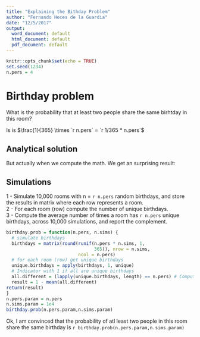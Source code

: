```yaml
---
title: "Explaining the Bithday Problem"
author: "Fernando Hoces de la Guardia"
date: "12/5/2017"
output:
  word_document: default
  html_document: default
  pdf_document: default
---
```


```r
knitr::opts_chunk$set(echo = TRUE)
set.seed(1234)
n.pers = 4
```

# Birthday problem  
What is the probability that at least two people share the same birhtday in this room?

Is is $\frac{1}{365} \times `r n.pers` = `r 1/365 * n.pers`$


## Analytical solution  

But actually when we compute the math. We get  an  surprising result: 

\begin{align}   
 1 - \bar p(n) &= 1 \times \left(1-\frac{1}{365}\right) \times \left(1-\frac{2}{365}\right) \times \cdots \times \left(1-\frac{n-1}{365}\right) \nonumber  \\  &= \frac{ 365 \times 364 \times \cdots \times (365-n+1) }{ 365^n } \nonumber \\ &= \frac{ 365! }{ 365^n (365-n)!} = \frac{n!\cdot\binom{365}{n}}{365^n}\\
p(n= `r n.pers`) &= `r  round(1 - factorial(n.pers) * choose(365,n.pers)/ 365^n.pers, 3)`  \nonumber
\end{align}


## Simulations  

1 - Simulate 10,000 rooms with n = `r n.pers` random birthdays, and store the results in matrix where each row represents a room.  
2 - For each room (row) compute the number of unique birthdays.  
3 - Compute the average number of times a room has `r n.pers` unique birthdays, across 10,000 simulations, and report the complement.  

  
```r
birthday.prob = function(n.pers, n.sims) {
  # simulate birthdays
  birthdays = matrix(round(runif(n.pers * n.sims, 1, 
                                 365)), nrow = n.sims, 
                           ncol = n.pers)
  # for each room (row) get unique birthdays
  unique.birthdays = apply(birthdays, 1, unique)
  # Indicator with 1 if all are unique birthdays 
  all.different = (lapply(unique.birthdays, length) == n.pers) # Compute average time all have different birthdays 
  result = 1 - mean(all.different)
return(result)
}
n.pers.param = n.pers
n.sims.param = 1e4 
birthday.prob(n.pers.param,n.sims.param)
```

Ok, I am convinced that the probability of atl least two people in this room share the same birthday is `r birthday.prob(n.pers.param,n.sims.param)`



